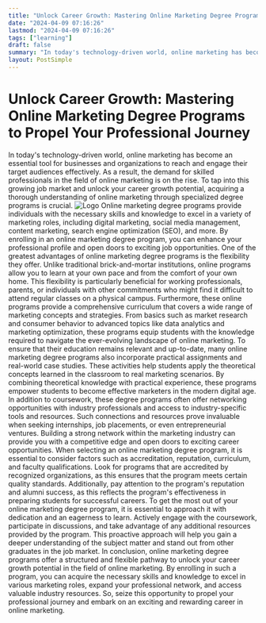 ```yaml
---
title: "Unlock Career Growth: Mastering Online Marketing Degree Programs to Propel Your Professional Journey"
date: "2024-04-09 07:16:26"
lastmod: "2024-04-09 07:16:26"
tags: ["learning"]
draft: false
summary: "In today's technology-driven world, online marketing has become an essential tool for businesses and organizations to reach and engage their target audiences effectively. As a result, the demand for skilled professionals in the field of online marketing is on the rise. To tap into this growing job market and unlock your career growth potential, acquiring a thorough understanding of online marketing through specialized degree programs is crucial."
layout: PostSimple
---
```

# Unlock Career Growth: Mastering Online Marketing Degree Programs to Propel Your Professional Journey
In today's technology-driven world, online marketing has become an essential tool for businesses and organizations to reach and engage their target audiences effectively. As a result, the demand for skilled professionals in the field of online marketing is on the rise. To tap into this growing job market and unlock your career growth potential, acquiring a thorough understanding of online marketing through specialized degree programs is crucial.
<img alt="Logo" src="https://cdn.seniorsselection.com/upload-logo/unlock-career-growth-mastering-online-marketing-degree-programs-to-propel-your-professional-journey.webp"/>
Online marketing degree programs provide individuals with the necessary skills and knowledge to excel in a variety of marketing roles, including digital marketing, social media management, content marketing, search engine optimization (SEO), and more. By enrolling in an online marketing degree program, you can enhance your professional profile and open doors to exciting job opportunities.
One of the greatest advantages of online marketing degree programs is the flexibility they offer. Unlike traditional brick-and-mortar institutions, online programs allow you to learn at your own pace and from the comfort of your own home. This flexibility is particularly beneficial for working professionals, parents, or individuals with other commitments who might find it difficult to attend regular classes on a physical campus.
Furthermore, these online programs provide a comprehensive curriculum that covers a wide range of marketing concepts and strategies. From basics such as market research and consumer behavior to advanced topics like data analytics and marketing optimization, these programs equip students with the knowledge required to navigate the ever-evolving landscape of online marketing.
To ensure that their education remains relevant and up-to-date, many online marketing degree programs also incorporate practical assignments and real-world case studies. These activities help students apply the theoretical concepts learned in the classroom to real marketing scenarios. By combining theoretical knowledge with practical experience, these programs empower students to become effective marketers in the modern digital age.
In addition to coursework, these degree programs often offer networking opportunities with industry professionals and access to industry-specific tools and resources. Such connections and resources prove invaluable when seeking internships, job placements, or even entrepreneurial ventures. Building a strong network within the marketing industry can provide you with a competitive edge and open doors to exciting career opportunities.
When selecting an online marketing degree program, it is essential to consider factors such as accreditation, reputation, curriculum, and faculty qualifications. Look for programs that are accredited by recognized organizations, as this ensures that the program meets certain quality standards. Additionally, pay attention to the program's reputation and alumni success, as this reflects the program's effectiveness in preparing students for successful careers.
To get the most out of your online marketing degree program, it is essential to approach it with dedication and an eagerness to learn. Actively engage with the coursework, participate in discussions, and take advantage of any additional resources provided by the program. This proactive approach will help you gain a deeper understanding of the subject matter and stand out from other graduates in the job market.
In conclusion, online marketing degree programs offer a structured and flexible pathway to unlock your career growth potential in the field of online marketing. By enrolling in such a program, you can acquire the necessary skills and knowledge to excel in various marketing roles, expand your professional network, and access valuable industry resources. So, seize this opportunity to propel your professional journey and embark on an exciting and rewarding career in online marketing.
        
